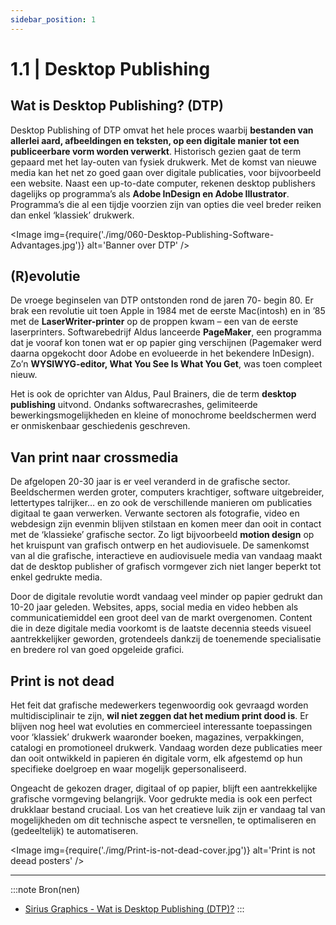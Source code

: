 ```yaml
---
sidebar_position: 1
---
```



# 1.1 | Desktop Publishing

## Wat is Desktop Publishing? (DTP)

Desktop Publishing of DTP omvat het hele proces waarbij **bestanden van allerlei aard, afbeeldingen en teksten, op een digitale manier tot een publiceerbare vorm worden verwerkt**. Historisch gezien gaat de term gepaard met het lay-outen van fysiek drukwerk. Met de komst van nieuwe media kan het net zo goed gaan over digitale publicaties, voor bijvoorbeeld een website. Naast een up-to-date computer, rekenen desktop publishers dagelijks op programma’s als **Adobe InDesign en Adobe Illustrator**. Programma’s die al een tijdje voorzien zijn van opties die veel breder reiken dan enkel ‘klassiek’ drukwerk.

<Image
  img={require('./img/060-Desktop-Publishing-Software-Advantages.jpg')}
  alt='Banner over DTP'
/>

## (R)evolutie

De vroege beginselen van DTP ontstonden rond de jaren 70- begin 80. Er brak een revolutie uit toen Apple in 1984 met de eerste Mac(intosh) en in ’85 met de **LaserWriter-printer** op de proppen kwam – een van de eerste laserprinters. Softwarebedrijf Aldus lanceerde **PageMaker**, een programma dat je vooraf kon tonen wat er op papier ging verschijnen (Pagemaker werd daarna opgekocht door Adobe en evolueerde in het bekendere InDesign). Zo’n **WYSIWYG-editor, What You See Is What You Get**, was toen compleet nieuw.

Het is ook de oprichter van Aldus, Paul Brainers, die de term **desktop publishing** uitvond. Ondanks softwarecrashes, gelimiteerde bewerkingsmogelijkheden en kleine of monochrome beeldschermen werd er onmiskenbaar geschiedenis geschreven.

## Van print naar crossmedia

De afgelopen 20-30 jaar is er veel veranderd in de grafische sector. Beeldschermen werden groter, computers krachtiger, software uitgebreider, lettertypes talrijker… en zo ook de verschillende manieren om publicaties digitaal te gaan verwerken. Verwante sectoren als fotografie, video en webdesign zijn evenmin blijven stilstaan en komen meer dan ooit in contact met de ‘klassieke’ grafische sector. Zo ligt bijvoorbeeld **motion design** op het kruispunt van grafisch ontwerp en het audiovisuele. De samenkomst van al die grafische, interactieve en audiovisuele media van vandaag maakt dat de desktop publisher of grafisch vormgever zich niet langer beperkt tot enkel gedrukte media.

Door de digitale revolutie wordt vandaag veel minder op papier gedrukt dan 10-20 jaar geleden. Websites, apps, social media en video hebben als communicatiemiddel een groot deel van de markt overgenomen. Content die in deze digitale media voorkomt is de laatste decennia steeds visueel aantrekkelijker geworden, grotendeels dankzij de toenemende specialisatie en bredere rol van goed opgeleide grafici.

## Print is not dead

Het feit dat grafische medewerkers tegenwoordig ook gevraagd worden multidisciplinair te zijn, **wil niet zeggen dat het medium print dood is**. Er blijven nog heel wat evoluties en commercieel interessante toepassingen voor ‘klassiek’ drukwerk waaronder boeken, magazines, verpakkingen, catalogi en promotioneel drukwerk. Vandaag worden deze publicaties meer dan ooit ontwikkeld in papieren én digitale vorm, elk afgestemd op hun specifieke doelgroep en waar mogelijk gepersonaliseerd.

Ongeacht de gekozen drager, digitaal of op papier, blijft een aantrekkelijke grafische vormgeving belangrijk. Voor gedrukte media is ook een perfect drukklaar bestand cruciaal. Los van het creatieve luik zijn er vandaag tal van mogelijkheden om dit technische aspect te versnellen, te optimaliseren en (gedeeltelijk) te automatiseren.

<Image
  img={require('./img/Print-is-not-dead-cover.jpg')}
  alt='Print is not deead posters'
/>

---

:::note Bron(nen)
- <a href="https://www.sirius.be/nl/academy/wat-is-desktop-publishing/" target="_blank">Sirius Graphics - Wat is Desktop Publishing (DTP)?</a>
:::
